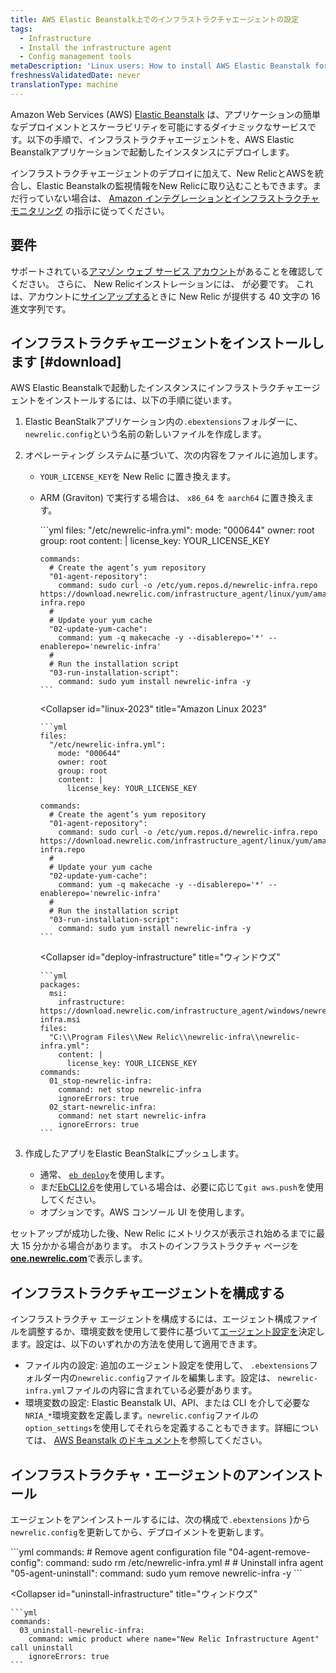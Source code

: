 ```yaml
---
title: AWS Elastic Beanstalk上でのインフラストラクチャエージェントの設定
tags:
  - Infrastructure
  - Install the infrastructure agent
  - Config management tools
metaDescription: 'Linux users: How to install AWS Elastic Beanstalk for New Relic''s infrastructure agent.'
freshnessValidatedDate: never
translationType: machine
---
```


Amazon Web Services (AWS) [Elastic Beanstalk](https://aws.amazon.com/elasticbeanstalk) は、アプリケーションの簡単なデプロイメントとスケーラビリティを可能にするダイナミックなサービスです。以下の手順で、インフラストラクチャエージェントを、AWS Elastic Beanstalkアプリケーションで起動したインスタンスにデプロイします。

インフラストラクチャエージェントのデプロイに加えて、New RelicとAWSを統合し、Elastic Beanstalkの監視情報をNew Relicに取り込むこともできます。まだ行っていない場合は、 [Amazon インテグレーションとインフラストラクチャ モニタリング](/docs/infrastructure/infrastructure-integrations/getting-started/connect-aws-integrations-infrastructure) の指示に従ってください。

## 要件

サポートされている[アマゾン ウェブ サービス アカウント](http://aws.amazon.com/elasticbeanstalk/)があることを確認してください。 さらに、 New Relicインストレーションには、<InlinePopover type="licenseKey"/> が必要です。 これは、アカウントに[サインアップする](http://newrelic.com/signup "リンクが新しいウィンドウで開きます")ときに New Relic が提供する 40 文字の 16 進文字列です。

## インフラストラクチャエージェントをインストールします [#download]

AWS Elastic Beanstalkで起動したインスタンスにインフラストラクチャエージェントをインストールするには、以下の手順に従います。

1. Elastic BeanStalkアプリケーション内の`.ebextensions`フォルダーに、 `newrelic.config`という名前の新しいファイルを作成します。

2. オペレーティング システムに基づいて、次の内容をファイルに追加します。

   * `YOUR_LICENSE_KEY`を New Relic <InlinePopover type="licenseKey"/>に置き換えます。

   * ARM (Graviton) で実行する場合は、 `x86_64` を `aarch64` に置き換えます。

     <CollapserGroup>
       <Collapser
         id="linux-2"
         title="Amazon Linux 2"
       >
         ```yml
         files:
           "/etc/newrelic-infra.yml":
             mode: "000644"
             owner: root
             group: root
             content: |
               license_key: YOUR_LICENSE_KEY

         commands:
           # Create the agent’s yum repository
           "01-agent-repository":
             command: sudo curl -o /etc/yum.repos.d/newrelic-infra.repo https://download.newrelic.com/infrastructure_agent/linux/yum/amazonlinux/2/x86_64/newrelic-infra.repo
           #
           # Update your yum cache
           "02-update-yum-cache":
             command: yum -q makecache -y --disablerepo='*' --enablerepo='newrelic-infra'
           #
           # Run the installation script
           "03-run-installation-script":
             command: sudo yum install newrelic-infra -y
         ```
       </Collapser>

       <Collapser
         id="linux-2023"
         title="Amazon Linux 2023"
       >
         ```yml
         files:
           "/etc/newrelic-infra.yml":
             mode: "000644"
             owner: root
             group: root
             content: |
               license_key: YOUR_LICENSE_KEY

         commands:
           # Create the agent’s yum repository
           "01-agent-repository":
             command: sudo curl -o /etc/yum.repos.d/newrelic-infra.repo https://download.newrelic.com/infrastructure_agent/linux/yum/amazonlinux/2023/x86_64/newrelic-infra.repo
           #
           # Update your yum cache
           "02-update-yum-cache":
             command: yum -q makecache -y --disablerepo='*' --enablerepo='newrelic-infra'
           #
           # Run the installation script
           "03-run-installation-script":
             command: sudo yum install newrelic-infra -y
         ```
       </Collapser>

       <Collapser
         id="deploy-infrastructure"
         title="ウィンドウズ"
       >
         ```yml
         packages:
           msi:
             infrastructure: https://download.newrelic.com/infrastructure_agent/windows/newrelic-infra.msi
         files:
           "C:\\Program Files\\New Relic\\newrelic-infra\\newrelic-infra.yml":
             content: |
               license_key: YOUR_LICENSE_KEY
         commands:
           01_stop-newrelic-infra:
             command: net stop newrelic-infra
             ignoreErrors: true
           02_start-newrelic-infra:
             command: net start newrelic-infra
             ignoreErrors: true
         ```
       </Collapser>
     </CollapserGroup>

3. 作成したアプリをElastic BeanStalkにプッシュします。

   * 通常、 [`eb deploy`](http://docs.aws.amazon.com/elasticbeanstalk/latest/dg/eb3-deploy.html)を使用します。
   * まだ[EbCLI2.6](http://docs.aws.amazon.com/elasticbeanstalk/latest/dg/eb-cli.html)を使用している場合は、必要に応じて`git aws.push`を使用してください。
   * オプションです。AWS コンソール UI を使用します。

セットアップが成功した後、New Relic にメトリクスが表示され始めるまでに最大 15 分かかる場合があります。 ホストのインフラストラクチャ ページを<DNT>**[one.newrelic.com](https://one.newrelic.com/all-capabilities)**</DNT>で表示します。

## インフラストラクチャエージェントを構成する

インフラストラクチャ エージェントを構成するには、エージェント構成ファイルを調整するか、環境変数を使用して要件に基づいて[エージェント設定を](/docs/infrastructure/install-infrastructure-agent/configuration/infrastructure-agent-configuration-settings/)決定します。設定は、以下のいずれかの方法を使用して適用できます。

* ファイル内の設定: 追加のエージェント設定を使用して、 `.ebextensions`フォルダー内の`newrelic.config`ファイルを編集します。設定は、 `newrelic-infra.yml`ファイルの内容に含まれている必要があります。
* 環境変数の設定: Elastic Beanstalk UI、API、または CLI を介して必要な`NRIA_*`環境変数を定義します。`newrelic.config`ファイルの`option_settings`を使用してそれらを定義することもできます。詳細については、 [AWS Beanstalk のドキュメント](https://docs.aws.amazon.com/elasticbeanstalk/latest/dg/environments-cfg-softwaresettings.html)を参照してください。

## インフラストラクチャ・エージェントのアンインストール

エージェントをアンインストールするには、次の構成で`.ebextensions` }から`newrelic.config`を更新してから、デプロイメントを更新します。

<CollapserGroup>
  <Collapser
    id="uninstall-agent-linux-ami"
    title="Amazon Linux"
  >
    ```yml
    commands:
      # Remove agent configuration file
      "04-agent-remove-config":
        command: sudo rm /etc/newrelic-infra.yml
      #
      # Uninstall infra agent
      "05-agent-uninstall":
        command: sudo yum remove newrelic-infra -y
    ```
  </Collapser>

  <Collapser
    id="uninstall-infrastructure"
    title="ウィンドウズ"
  >
    ```yml
    commands:
      03_uninstall-newrelic-infra:
        command: wmic product where name="New Relic Infrastructure Agent" call uninstall
        ignoreErrors: true
    ```
  </Collapser>
</CollapserGroup>